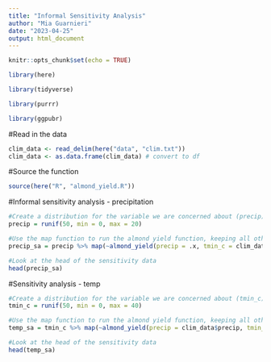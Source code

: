 ```yaml
---
title: "Informal Sensitivity Analysis"
author: "Mia Guarnieri"
date: "2023-04-25"
output: html_document
---
```


```r
knitr::opts_chunk$set(echo = TRUE)

library(here)

library(tidyverse)

library(purrr)

library(ggpubr)
```

#Read in the data

```r
clim_data <- read_delim(here("data", "clim.txt"))
clim_data <- as.data.frame(clim_data) # convert to df
```

#Source the function

```r
source(here("R", "almond_yield.R"))
```


#Informal sensitivity analysis - precipitation

```r
#Create a distribution for the variable we are concerned about (precip); we are using a uniform distribution because we don't have prior knowledge about the distribution
precip = runif(50, min = 0, max = 20)

#Use the map function to run the almond yield function, keeping all other variables except for precip pulling from the data frame as usual
precip_sa = precip %>% map(~almond_yield(precip = .x, tmin_c = clim_data$tmin_c, month = clim_data$month, year = clim_data$year))

#Look at the head of the sensitivity data
head(precip_sa)

```

#Sensitivity analysis - temp

```r
#Create a distribution for the variable we are concerned about (tmin_c); we are using a uniform distribution because we don't have prior knowledge about the distribution
tmin_c = runif(50, min = 0, max = 40)

#Use the map function to run the almond yield function, keeping all other variables except for precip pulling from the data frame as usual
temp_sa = tmin_c %>% map(~almond_yield(precip = clim_data$precip, tmin_c = .x, month = clim_data$month, year = clim_data$year))

#Look at the head of the sensitivity data
head(temp_sa)
```


